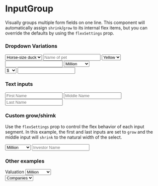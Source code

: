 

<Meta title="Components/InputGroup" component={InputGroup} />

# InputGroup

<ImportPath component={InputGroup} />

Visually groups multiple form fields on one line.
This component will automatically assign `shrink`/`grow` to its internal flex items, but
you can override the defaults by using the `flexSettings` prop.

<Props of={InputGroup} />

### Dropdown Variations

<Preview>
  <Story name="Dropdown Variations">
    <React.Fragment>
      <div className="margin--bottom">
        <InputGroup>
          <select name="type">
            <option value="1">Horse-size duck</option>
            <option value="2">Duck-size horse</option>
          </select>
          <input type="text" placeholder="Name of pet" />
          <select name="color">
            <option value="1">Yellow</option>
            <option value="2">Brown</option>
            <option value="2">White</option>
          </select>
        </InputGroup>
      </div>
      <div className="margin--bottom">
        <InputGroup>
          <input type="number" defaultValue="666" />
          <select name="unit">
            <option value="1">Million</option>
            <option value="2">Thousand</option>
          </select>
        </InputGroup>
      </div>
      <div className="margin--bottom">
      </div>
      <div className="margin--bottom">
        <InputGroup>
          <select name="currencty">
            <option value="USD">$</option>
            <option value="GBP">￡</option>
            <option value="YEN">￥</option>
          </select>
          <input type="number" defaultValue="666" />
        </InputGroup>
      </div>
    </React.Fragment>
  </Story>
</Preview>

### Text inputs

<Preview>
  <Story name="Text inputs">
    <InputGroup>
      <input type="text" placeholder="First Name" />
      <input type="text" placeholder="Middle Name" />
      <input type="text" placeholder="Last Name" />
    </InputGroup>
  </Story>
</Preview>

### Custom grow/shirnk

Use the `flexSettings` prop to control the flex behavior of each input segment.
In this example, the first and last inputs are set to `grow` and the middle input will
`shrink` to the natural width of the select.

<Preview>
  <Story name="Custom grow/shrink">
    <InputGroup flexSettings={['grow', 'shrink', 'grow']}>
      <TextInput before="$" type="number" defaultValue="100" label="Money" showLabel={false} />
      <select name="unit">
        <option value="1">Million</option>
        <option value="2">Thousand</option>
      </select>
      <input type="text" placeholder="Investor Name" />
    </InputGroup>
  </Story>
</Preview>

### Other examples

<Preview>
  <Story name="Other examples">
    <React.Fragment>
      <label>Valuation</label>
      <InputGroup>
        <TextInput before="$" type="number" defaultValue="666" label="Money" showLabel={false} />
        <select name="unit">
          <option value="1">Million</option>
          <option value="2">Thousand</option>
        </select>
      </InputGroup>
      <div className="margin--top--half" />
      <InputGroup>
        <TextInput IconLeft={SearchIcon} placeholder="Search" type="search" label="Search" showLabel={false} />
        <select name="unit">
          <option value="1">Companies</option>
          <option value="2">Investors</option>
        </select>
      </InputGroup>
    </React.Fragment>
  </Story>
</Preview>
